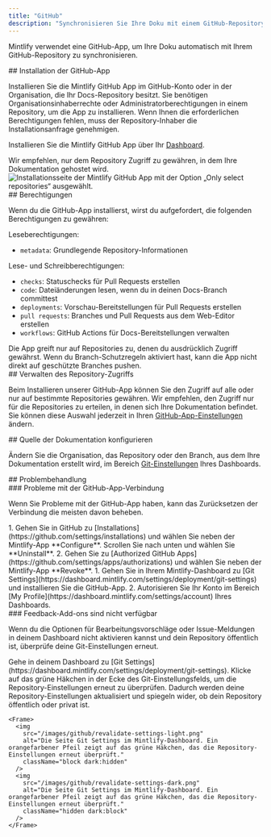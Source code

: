 ```yaml
---
title: "GitHub"
description: "Synchronisieren Sie Ihre Doku mit einem GitHub-Repository"
---
```


Mintlify verwendet eine GitHub-App, um Ihre Doku automatisch mit Ihrem GitHub-Repository zu synchronisieren.

<div id="installing-the-github-app">
  ## Installation der GitHub-App
</div>

Installieren Sie die Mintlify GitHub App im GitHub-Konto oder in der Organisation, die Ihr Docs-Repository besitzt. Sie benötigen Organisationsinhaberrechte oder Administratorberechtigungen in einem Repository, um die App zu installieren. Wenn Ihnen die erforderlichen Berechtigungen fehlen, muss der Repository-Inhaber die Installationsanfrage genehmigen.

Installieren Sie die Mintlify GitHub App über Ihr [Dashboard](https://dashboard.mintlify.com/settings/organization/github-app).

<Tip>
Wir empfehlen, nur dem Repository Zugriff zu gewähren, in dem Ihre Dokumentation gehostet wird.
</Tip>

<Frame>
  <img className="h-80" alt="Installationsseite der Mintlify GitHub App mit der Option „Only select repositories“ ausgewählt." src="/images/github/select-repos.png" />
</Frame>

<div id="permissions">
  ## Berechtigungen
</div>

Wenn du die GitHub-App installierst, wirst du aufgefordert, die folgenden Berechtigungen zu gewähren:

Leseberechtigungen:

* `metadata`: Grundlegende Repository-Informationen

Lese- und Schreibberechtigungen:

* `checks`: Statuschecks für Pull Requests erstellen
* `code`: Dateiänderungen lesen, wenn du in deinen Docs-Branch committest
* `deployments`: Vorschau-Bereitstellungen für Pull Requests erstellen
* `pull requests`: Branches und Pull Requests aus dem Web-Editor erstellen
* `workflows`: GitHub Actions für Docs-Bereitstellungen verwalten

<Info>
Die App greift nur auf Repositories zu, denen du ausdrücklich Zugriff gewährst. Wenn du Branch-Schutzregeln aktiviert hast, kann die App nicht direkt auf geschützte Branches pushen.
</Info>

<div id="managing-repository-access">
  ## Verwalten des Repository-Zugriffs
</div>

Beim Installieren unserer GitHub-App können Sie den Zugriff auf alle oder nur auf bestimmte Repositories gewähren. Wir empfehlen, den Zugriff nur für die Repositories zu erteilen, in denen sich Ihre Dokumentation befindet. Sie können diese Auswahl jederzeit in Ihren [GitHub-App-Einstellungen](https://github.com/apps/mintlify/installations/new) ändern.

<div id="configuring-docs-source">
  ## Quelle der Dokumentation konfigurieren
</div>

Ändern Sie die Organisation, das Repository oder den Branch, aus dem Ihre Dokumentation erstellt wird, im Bereich [Git-Einstellungen](https://dashboard.mintlify.com/settings/deployment/git-settings) Ihres Dashboards.

<div id="troubleshooting">
  ## Problembehandlung
</div>

<div id="github-app-connection-issues">
  ### Probleme mit der GitHub-App-Verbindung
</div>

Wenn Sie Probleme mit der GitHub-App haben, kann das Zurücksetzen der Verbindung die meisten davon beheben.

<Steps>
  <Step title="Deinstallieren Sie die Mintlify-App über GitHub.">
    1. Gehen Sie in GitHub zu [Installations](https://github.com/settings/installations) und wählen Sie neben der Mintlify-App **Configure**. Scrollen Sie nach unten und wählen Sie **Uninstall**.
    2. Gehen Sie zu [Authorized GitHub Apps](https://github.com/settings/apps/authorizations) und wählen Sie neben der Mintlify-App **Revoke**.
  </Step>
  <Step title="Installieren Sie die Mintlify-App erneut.">
    1. Gehen Sie in Ihrem Mintlify-Dashboard zu [Git Settings](https://dashboard.mintlify.com/settings/deployment/git-settings) und installieren Sie die GitHub-App.
    2. Autorisieren Sie Ihr Konto im Bereich [My Profile](https://dashboard.mintlify.com/settings/account) Ihres Dashboards.
  </Step>
</Steps>

<div id="feedback-add-ons-are-unavailable">
  ### Feedback-Add-ons sind nicht verfügbar
</div>

Wenn du die Optionen für Bearbeitungsvorschläge oder Issue-Meldungen in deinem Dashboard nicht aktivieren kannst und dein Repository öffentlich ist, überprüfe deine Git-Einstellungen erneut.

<Steps>
  <Step title="Zu Git Settings navigieren">
    Gehe in deinem Dashboard zu [Git Settings](https://dashboard.mintlify.com/settings/deployment/git-settings).
  </Step>
  <Step title="Einstellungen erneut überprüfen">
    Klicke auf das grüne Häkchen in der Ecke des Git-Einstellungsfelds, um die Repository-Einstellungen erneut zu überprüfen. Dadurch werden deine Repository-Einstellungen aktualisiert und spiegeln wider, ob dein Repository öffentlich oder privat ist.

    <Frame>
      <img
        src="/images/github/revalidate-settings-light.png"
        alt="Die Seite Git Settings im Mintlify-Dashboard. Ein orangefarbener Pfeil zeigt auf das grüne Häkchen, das die Repository-Einstellungen erneut überprüft."
        className="block dark:hidden"
      />
      <img
        src="/images/github/revalidate-settings-dark.png"
        alt="Die Seite Git Settings im Mintlify-Dashboard. Ein orangefarbener Pfeil zeigt auf das grüne Häkchen, das die Repository-Einstellungen erneut überprüft."
        className="hidden dark:block"
      />
    </Frame>
  </Step>
</Steps>